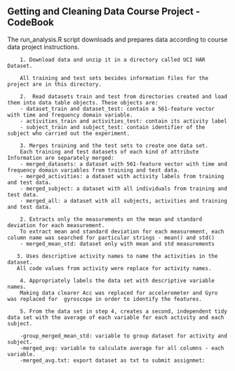 ## Getting and Cleaning Data Course Project - CodeBook

The run_analysis.R script downloads and prepares data according to course data project instructions.

        1. Download data and unzip it in a directory called UCI HAR Dataset.
        
        All training and test sets besides information files for the project are in this directory.
        
        2.  Read datasets train and test from directories created and load them into data table objects. These objects are:
        - dataset_train and dataset_test: contain a 561-feature vector with time and frequency domain variable.
        - activities_train and activities_test: contain its activity label
        - subject_train and subject_test: contain identifier of the subject who carried out the experiment.

        3. Merges training and the test sets to create one data set.
        Each training and test datasets of each kind of attribute Information are separately merged:
        - merged_datasets: a dataset with 561-feature vector with time and frequency domain variables from training and test data.
        - merged_activities: a dataset with activity labels from training and test data.
        - merged_subject: a dataset with all individuals from training and test data.
        - merged_all: a dataset with all subjects, activities and training and test data.
        
        2. Extracts only the measurements on the mean and standard deviation for each measurement.
        To extract mean and standard deviation for each measurement, each column name was searched for particular strings - mean() and std() 
        - merged_mean_std: dataset only with mean and std measurements
        
       3. Uses descriptive activity names to name the activities in the dataset.
       All code values from activity were replace for activity names.

        4. Appropriately labels the data set with descriptive variable names.
        Making data clearer Acc was replaced for accelerometer and Gyro was replaced for  gyroscope in order to identify the features.
        
        5. From the data set in step 4, creates a second, independent tidy data set with the average of each variable for each activity and each subject.
        
        -group_merged_mean_std: variable to group dataset for activity and subject.
        -merged_avg: variable to calculate average for all columns - each variable.
        -merged_avg.txt: export dataset as txt to submit assignmet:
        
        
        

        